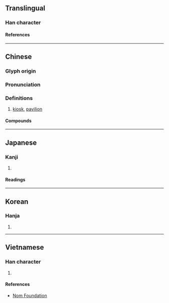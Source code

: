 {{character info/new}}
==Translingual==

===Han character===
{{Han char|rn=75|rad=木|as=10|sn=14|four=44900|canj=DHHI|ids=⿰木射}}

====References====
{{Han ref|kx=0544.160|dkj=15272|dj=0931.310|hdz=21265.010|uh=69AD}}

----

==Chinese==
{{zh-forms}}

===Glyph origin===
{{Han etym}}

===Pronunciation===
{{zh-pron
|m=xiè
|c=ze6
|mc=y
|oc=y
|ma=
|cat=n
}}

===Definitions===
{{zh-hanzi}}

# [[kiosk]], [[pavilion]]

====Compounds====
{{zh-der|亭榭|池榭|歌臺舞榭|水榭|臺榭|舞榭歌臺|累榭|舞榭歌樓}}

----

==Japanese==

===Kanji===
{{ja-kanji|grade=|rs=木10}}

# {{rfdef|ja|sort=木10}}

====Readings====
{{ja-readings
|on=しゃ, じゃ
|kun=だい
}}

----

==Korean==

===Hanja===
{{ko-hanja|사}}

# {{rfdef|ko|sort=木10}}

----

==Vietnamese==

===Han character===
{{vi-readings|rs=木10|reading=tạ}}

# {{rfdef|vi|sort=木10}}

====References====
* [http://nomfoundation.org/common/nom_details.php?codepoint=69ad Nom Foundation]